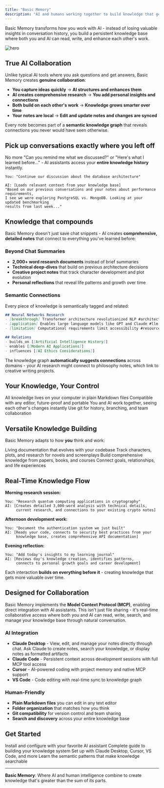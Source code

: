 ```yaml
---
title: "Basic Memory"
description: "AI and humans working together to build knowledge that gets smarter over time"
---
```


Basic Memory transforms how you work with AI - instead of losing valuable insights in conversation history, you build a persistent knowledge base where both you and AI can read, write, and enhance each other's work.

![hero](/attachments/hero.png)

## True AI Collaboration

Unlike typical AI tools where you ask questions and get answers, Basic Memory creates **genuine collaboration**:

- **You capture ideas quickly** → **AI structures and enhances them**
- **AI creates comprehensive research** → **You add personal insights and connections**  
- **Both build on each other's work** → **Knowledge grows smarter over time**
- **Your notes are local** → **Edit and update notes and changes are synced**


Every note becomes part of a **semantic knowledge graph** that reveals connections you never would have seen otherwise.

## Pick up conversations exactly where you left off

No more "Can you remind me what we discussed?" or "Here's what I learned before..." - AI assistants access your **entire knowledge history** instantly.

```
You: "Continue our discussion about the database architecture"

AI: [Loads relevant context from your knowledge base]
"Based on our previous conversations and your notes about performance requirements, 
I see we were exploring PostgreSQL vs. MongoDB. Looking at your updated benchmarking 
results from last week..."
```


## Knowledge that compounds

Basic Memory doesn't just save chat snippets - AI creates **comprehensive, detailed notes** that connect to everything you've learned before:

### Beyond Chat Summaries

- **2,000+ word research documents** instead of brief summaries
- **Technical deep-dives** that build on previous architecture decisions  
- **Creative project notes** that track character development and plot evolution
- **Personal reflections** that reveal life patterns and growth over time

### Semantic Connections
Every piece of knowledge is semantically tagged and related:

```markdown
## Neural Networks Research
- [breakthrough] Transformer architecture revolutionized NLP #architecture
- [application] Enables large language models like GPT and Claude #llm
- [limitation] Computational requirements limit accessibility #resource-constraint

## Relations
- builds_on [[Artificial Intelligence History]]
- enables [[Modern AI Applications]]  
- influences [[AI Ethics Considerations]]
```

The knowledge graph **automatically suggests connections** across domains - your AI research might connect to philosophy notes, which link to creative writing projects.

## Your Knowledge, Your Control

<CardGroup cols={2}>
  <Card title="Local-first storage" icon="hard-drive">
    All knowledge lives on your computer in plain Markdown files
  </Card>
  <Card title="Standard file formats" icon="file-text">
    Compatible with any editor, future-proof and portable
  </Card>
  <Card title="Real-time collaboration" icon="users">
    You and AI work together, seeing each other's changes instantly
  </Card>
  <Card title="Version control ready" icon="git-branch-plus">
    Use git for history, branching, and team collaboration
  </Card>
</CardGroup>

## Versatile Knowledge Building

Basic Memory adapts to how **you** think and work:

<CardGroup cols={2}>
  <Card title="Code Projects" icon="code" href="/how-to/project-documentation">
    Living documentation that evolves with your codebase
  </Card>
  <Card title="Creative Writing" icon="pen-tool" href="/how-to/writing-organization">
    Track characters, plots, and research for novels and screenplays  
  </Card>
  <Card title="Research & Learning" icon="book" href="/how-to/research-learning">
    Build comprehensive knowledge from papers, books, and courses
  </Card>
  <Card title="Personal Growth" icon="brain" href="/how-to/personal-knowledge">
    Connect goals, relationships, and life experiences
  </Card>
</CardGroup>

## Real-Time Knowledge Flow

**Morning research session:**
```
You: "Research quantum computing applications in cryptography"
AI: [Creates detailed 3,000-word analysis with technical details, 
     current research, and connections to your existing crypto notes]
```

**Afternoon development work:**
```  
You: "Document the authentication system we just built"
AI: [Reads your code, connects to security best practices from your 
     knowledge base, creates comprehensive API documentation]
```

**Evening reflection:**
```
You: "Add today's insights to my learning journal"  
AI: [Reviews day's knowledge creation, identifies patterns,
     connects to personal growth goals and career development]
```

Each interaction **builds on everything before it** - creating knowledge that gets more valuable over time.

## Designed for Collaboration

Basic Memory implements the **Model Context Protocol (MCP)**, enabling direct integration with AI assistants. This isn't just file sharing - it's real-time collaborative access where both you and AI can read, write, search, and manage your knowledge base through natural conversation.

### AI Integration
- **Claude Desktop** - View, edit, and manage your notes directly through chat. Ask Claude to create notes, search your knowledge, or display notes as formatted artifacts
- **Claude Code** - Persistent context across development sessions with full MCP tool access  
- **Cursor** - AI-powered coding with project memory and native MCP support
- **VS Code** - Code editing with real-time sync to knowledge graph

### Human-Friendly
- **Plain Markdown files** you can edit in any text editor
- **Folder organization** that matches how you think
- **Git compatibility** for version control and team sharing
- **Search and discovery** across your entire knowledge base

## Get Started

<CardGroup cols={2}>
  <Card
    title="Quick Setup"
    icon="rocket"
    href="/getting-started"
  >
    Install and configure with your favorite AI assistant
  </Card>
  <Card
    title="How to Use"
    icon="map"
    href="/user-guide" 
  >
    Complete guide to building your knowledge system
  </Card>
  <Card
    title="Integration Guides"
    icon="puzzle"
    href="/integrations/claude-desktop"
  >
    Set up with Claude Desktop, Cursor, VS Code, and more
  </Card>
  <Card
    title="Knowledge Format" 
    icon="file-text"
    href="/guides/knowledge-format"
  >
    Learn the semantic patterns that make knowledge searchable
  </Card>
</CardGroup>

---

**Basic Memory**: Where AI and human intelligence combine to create knowledge that's greater than the sum of its parts.
